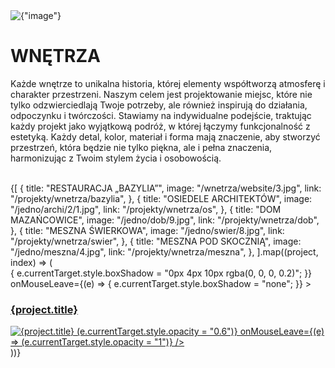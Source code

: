 
<div
  style={{
    width: "100%",
    height: "200px",
    overflow: "hidden",
    display: "flex",
    alignItems: "center",
    justifyContent: "center",
    marginBottom: 40,
  }}
>
  <img
    alt={"image"}
    src={`/compressed/wnetrza/1.jpg`}
    style={{
      width: "100%",
      minHeight: 200,
      objectFit: "cover",
    }}
  />
</div>

# WNĘTRZA

Każde wnętrze to unikalna historia, której elementy współtworzą atmosferę i charakter przestrzeni. Naszym celem jest projektowanie miejsc, które nie tylko odzwierciedlają Twoje potrzeby, ale również inspirują do działania, odpoczynku i twórczości. Stawiamy na indywidualne podejście, traktując każdy projekt jako wyjątkową podróż, w której łączymy funkcjonalność z estetyką. Każdy detal, kolor, materiał i forma mają znaczenie, aby stworzyć przestrzeń, która będzie nie tylko piękna, ale i pełna znaczenia, harmonizując z Twoim stylem życia i osobowością.

<br />

<div style={{ width: "100%" }}>
  <div
    style={{
      display: "grid",
      gridTemplateColumns: "repeat(2, 1fr)",
      gap: "14px",
    }}
  >
    {[
      {
        title: "RESTAURACJA „BAZYLIA”",
        image: "/wnetrza/website/3.jpg",
        link: "/projekty/wnetrza/bazylia",
      },
      {
        title: "OSIEDELE ARCHITEKTÓW",
        image: "/jedno/archi/2/1.jpg",
        link: "/projekty/wnetrza/os",
      },
      {
        title: "DOM MAZAŃCOWICE",
        image: "/jedno/dob/9.jpg",
        link: "/projekty/wnetrza/dob",
      },
      {
        title: "MESZNA ŚWIERKOWA",
        image: "/jedno/swier/8.jpg",
        link: "/projekty/wnetrza/swier",
      },
      {
        title: "MESZNA POD SKOCZNIĄ",
        image: "/jedno/meszna/4.jpg",
        link: "/projekty/wnetrza/meszna",
      },
    ].map((project, index) => (
      <div
        key={index}
        style={{
          display: "flex",
          flexDirection: "column",
          alignItems: "center",
          textAlign: "center",
          transition: "all 0.3s ease-in-out",
        }}
        onMouseEnter={(e) => {
          e.currentTarget.style.boxShadow = "0px 4px 10px rgba(0, 0, 0, 0.2)";
        }}
        onMouseLeave={(e) => {
          e.currentTarget.style.boxShadow = "none";
        }}
      >
        <a href={project.link} style={{ textDecoration: "none" }}>
          <h3
            style={{
              fontSize: 18,
              width: "100%",
              transition: "color 0.3s",
            }}
          >
            {project.title}
          </h3>
          <img
            alt={project.title}
            src={`/compressed/${project.image}`}
            style={{
              width: "100%",
              minHeight: 300,
              objectFit: "cover",
              transition: "opacity 0.3s ease-in-out",
            }}
            onMouseEnter={(e) => (e.currentTarget.style.opacity = "0.6")}
            onMouseLeave={(e) => (e.currentTarget.style.opacity = "1")}
          />
        </a>
      </div>
    ))}
  </div>
</div>
